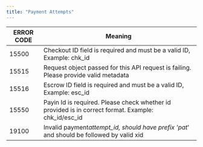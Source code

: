 ```yaml
---
title: "Payment Attempts"
---
```


| ERROR CODE | Meaning                                                                                               |
| ---------- | ----------------------------------------------------------------------------------------------------- |
| 15500      | Checkout ID field is required and must be a valid ID, Example: chk\_id                                |
| 15515      | Request object passed for this API request is failing. Please provide valid metadata                  |
| 15516      | Escrow ID field is required and must be a valid ID, Example: esc\_id                                  |
| 15550      | Payin Id is required. Please check whether id provided is in correct format. Example: chk\_id/esc\_id |
| 19100      | Invalid payment*attempt\_id, should have prefix 'pat*' and should be followed by valid xid            |
